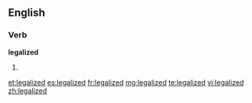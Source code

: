 ==English==
===Verb===
'''legalized'''
# {{past of|[[legalize]]}}

[[et:legalized]]
[[es:legalized]]
[[fr:legalized]]
[[mg:legalized]]
[[te:legalized]]
[[vi:legalized]]
[[zh:legalized]]